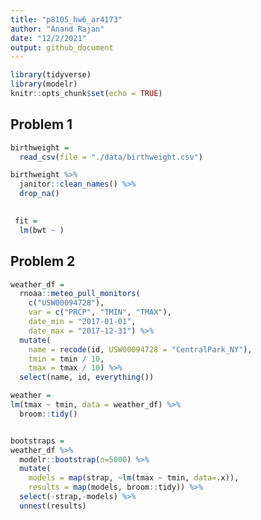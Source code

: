 ```yaml
---
title: "p8105_hw6_ar4173"
author: "Anand Rajan"
date: "12/2/2021"
output: github_document
---
```


```r
library(tidyverse)
library(modelr)
knitr::opts_chunk$set(echo = TRUE)
```

## Problem 1

```r
birthweight =
  read_csv(file = "./data/birthweight.csv")

birthweight %>% 
  janitor::clean_names() %>% 
  drop_na()
  
```


```r
 fit =
  lm(bwt ~ )
```



## Problem 2

```r
weather_df = 
  rnoaa::meteo_pull_monitors(
    c("USW00094728"),
    var = c("PRCP", "TMIN", "TMAX"), 
    date_min = "2017-01-01",
    date_max = "2017-12-31") %>%
  mutate(
    name = recode(id, USW00094728 = "CentralPark_NY"),
    tmin = tmin / 10,
    tmax = tmax / 10) %>%
  select(name, id, everything())
```




```r
weather = 
lm(tmax ~ tmin, data = weather_df) %>% 
  broom::tidy()


bootstraps =
weather_df %>% 
  modelr::bootstrap(n=5000) %>% 
  mutate(
    models = map(strap, ~lm(tmax ~ tmin, data=.x)),
    results = map(models, broom::tidy)) %>% 
  select(-strap,-models) %>% 
  unnest(results)




  
```

